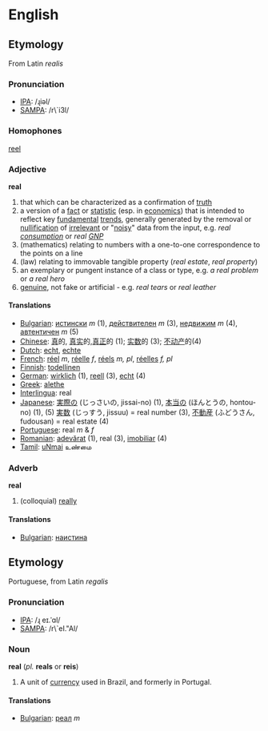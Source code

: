 = English =
==Etymology==
From Latin ''realis''

===Pronunciation===
*[[IPA]]: /ɻiəl/
*[[SAMPA]]: /r\`i3l/

===Homophones===
[[reel]]

=== Adjective ===
'''real'''

# that which can be characterized as a confirmation of [[truth]]
# a version of a [[fact]] or [[statistic]] (esp. in [[economics]]) that is intended to reflect key [[fundamental]] [[trends]], generally generated by the removal or [[nullification]] of [[irrelevant]] or "[[noisy]]" data from the input, e.g. <em>real [[consumption]]</em> or <em>real [[GNP]]</em>
# (mathematics) relating to numbers with a one-to-one correspondence to the points on a line
# (law) relating to immovable tangible property (''real estate'', ''real property'')
# an exemplary or pungent instance of a class or type, e.g. <em>a real problem</em> or <em>a real hero</em>
# [[genuine]], not fake or artificial - e.g. <em>real tears</em> or <em>real leather</em>

==== Translations ====
*[[Bulgarian]]: [[истински]] ''m'' (1), [[действителен]] ''m'' (3), [[недвижим]] ''m'' (4), [[автентичен]] ''m'' (5)
*[[Chinese]]: [[真]]的, [[真实]]的,[[真正]]的 (1); [[实数]]的 (3); [[不动产]]的(4)
*[[Dutch]]: [[echt]], [[echte]]
*[[French]]: [[réel]] ''m'', [[réelle]] ''f'', [[réels]] ''m, pl'', [[réelles]] ''f, pl''
*[[Finnish]]: [[todellinen]]
*[[German]]: [[wirklich]] (1), [[reell]] (3), [[echt]] (4)
*[[Greek]]: [[alethe]]
*[[Interlingua]]: real
*[[Japanese]]: [[実際]]の (じっさいの, jissai-no) (1), [[本当]]の (ほんとうの, hontou-no) (1), (5) [[実数]] (じっすう, jissuu) = real number (3), [[不動産]] (ふどうさん, fudousan) = real estate (4)
*[[Portuguese]]: real ''m'' & ''f''
*[[Romanian]]: [[adevărat]] (1), real (3), [[imobiliar]] (4)
*[[Tamil]]: [[uNmai]] உண்மை

=== Adverb ===
'''real'''

# (colloquial) [[really]]

====Translations====

* [[Bulgarian]]: [[наистина]]

==Etymology==

Portuguese, from Latin ''regalis''

===Pronunciation===
*[[IPA]]: /ɻ	eɪ.ˈɑl/
*[[SAMPA]]: /r\`eI."Al/

=== Noun ===

'''real''' (''pl.'' '''reals''' or '''reis''')

# A unit of [[currency]] used in Brazil, and formerly in Portugal.

====Translations====

* [[Bulgarian]]: [[реал]] ''m''